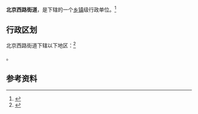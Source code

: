 {{中国乡级行政区
|景观照片文件名 = 
|景观照片描述 = 
|汉语拼音 = 
|其他语言 = 
|其他语言名称 = 
|旧称 = 
|地名出处 = 
|位置图文件名 = 
|位置图描述 = 
|自定义图片= 
|建置时间 = 
|政府驻地 = 
|毗邻 = 
|总面积 = 
|总人口 = 
|总人口年份 = 
|户籍人口 = 
|户籍人口年份 = 
|常住人口 = 
|常住人口年份 = 
|人口密度 = 
|GDP = 
|GDP年份 = 
|邮政编码 = 
|电话区号 = 951
|官方网站 = 
|网站名称 = 
|64/01/05/002/000}}

'''北京西路街道'''，是{{PRC admin/fullname|64/01/05/002/000|3}}下辖的一个[[乡镇|乡镇]]级行政单位。<ref>{{PRC admin/ref sgc|{{PRC admin/parent|64/01/05/002/000}}}}</ref>

== 行政区划 ==

北京西路街道下辖以下地区：<ref>{{PRC admin/ref sgc|64/01/05/002/000}}</ref>

{{PRC admin/children|64/01/05/002/000}}。

== 参考资料 ==

{{reflist}}

{{行政区划小作品}}
{{PRC admin/navcat|64/01/05/002/000}}